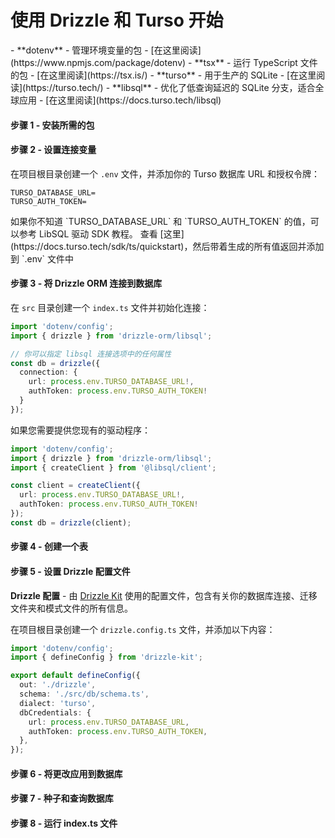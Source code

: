 
<Breadcrumbs/>

# 使用 Drizzle 和 Turso 开始

<Prerequisites>  
  - **dotenv** - 管理环境变量的包 - [在这里阅读](https://www.npmjs.com/package/dotenv)
  - **tsx** - 运行 TypeScript 文件的包 - [在这里阅读](https://tsx.is/)
  - **turso** - 用于生产的 SQLite - [在这里阅读](https://turso.tech/)
  - **libsql** - 优化了低查询延迟的 SQLite 分支，适合全球应用 - [在这里阅读](https://docs.turso.tech/libsql)
</Prerequisites>

<FileStructure />

#### 步骤 1 - 安装所需的包
<InstallPackages lib='@libsql/client'/>

#### 步骤 2 - 设置连接变量

在项目根目录创建一个 `.env` 文件，并添加你的 Turso 数据库 URL 和授权令牌：

```plaintext copy
TURSO_DATABASE_URL=
TURSO_AUTH_TOKEN=
```

<Callout type='info' title='重要'>
如果你不知道 `TURSO_DATABASE_URL` 和 `TURSO_AUTH_TOKEN` 的值，可以参考 LibSQL 驱动 SDK 教程。 
查看 [这里](https://docs.turso.tech/sdk/ts/quickstart)，然后带着生成的所有值返回并添加到 `.env` 文件中
</Callout>

#### 步骤 3 - 将 Drizzle ORM 连接到数据库

在 `src` 目录创建一个 `index.ts` 文件并初始化连接：

```typescript copy
import 'dotenv/config';
import { drizzle } from 'drizzle-orm/libsql';

// 你可以指定 libsql 连接选项中的任何属性
const db = drizzle({ 
  connection: { 
    url: process.env.TURSO_DATABASE_URL!, 
    authToken: process.env.TURSO_AUTH_TOKEN!
  }
});
```

如果您需要提供您现有的驱动程序：
```typescript copy
import 'dotenv/config';
import { drizzle } from 'drizzle-orm/libsql';
import { createClient } from '@libsql/client';

const client = createClient({ 
  url: process.env.TURSO_DATABASE_URL!, 
  authToken: process.env.TURSO_AUTH_TOKEN!
});
const db = drizzle(client);
```

#### 步骤 4 - 创建一个表

<CreateTable/>

#### 步骤 5 - 设置 Drizzle 配置文件

**Drizzle 配置** - 由 [Drizzle Kit](/docs/kit-overview) 使用的配置文件，包含有关你的数据库连接、迁移文件夹和模式文件的所有信息。

在项目根目录创建一个 `drizzle.config.ts` 文件，并添加以下内容：

```typescript copy filename="drizzle.config.ts"
import 'dotenv/config';
import { defineConfig } from 'drizzle-kit';

export default defineConfig({
  out: './drizzle',
  schema: './src/db/schema.ts',
  dialect: 'turso',
  dbCredentials: {
    url: process.env.TURSO_DATABASE_URL,
    authToken: process.env.TURSO_AUTH_TOKEN,
  },
});
```

#### 步骤 6 - 将更改应用到数据库

<ApplyChanges />

#### 步骤 7 - 种子和查询数据库

<QueryTurso/>

#### 步骤 8 - 运行 index.ts 文件

<RunFile/>